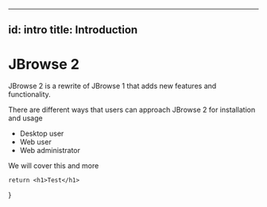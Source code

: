 

---
id: intro
title: Introduction
---

# JBrowse 2


JBrowse 2 is a rewrite of JBrowse 1 that adds new features and functionality.

There are different ways that users can approach JBrowse 2 for installation and usage


- Desktop user
- Web user
- Web administrator


We will cover this and more


    return <h1>Test</h1>
}


<Hello/>

